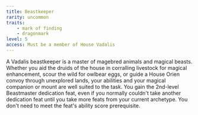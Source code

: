 ```yaml
---
title: Beastkeeper
rarity: uncommon
traits:
    - mark of finding
    - dragonmark
level: 5
access: Must be a member of House Vadalis
---
```


A Vadalis beastkeeper is a master of magebred animals and magical beasts. Whether you aid the druids of the house in corralling livestock for magical enhancement, scour the wild for owlbear eggs, or guide a House Orien convoy through unexplored lands, your abilities and your magical companion or mount are well suited to the task. You gain the 2nd-level Beastmaster dedication feat, even if you normally couldn't take another dedication feat until you take more feats from your current archetype. You don't need to meet the feat's ability score prerequisite.